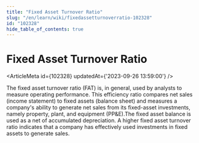 ```yaml
---
title: "Fixed Asset Turnover Ratio"
slug: "/en/learn/wiki/fixedassetturnoverratio-102328"
id: "102328"
hide_table_of_contents: true
---
```



# Fixed Asset Turnover Ratio

<ArticleMeta id={102328} updatedAt={'2023-09-26 13:59:00'} />
<div className='border-solid border-b border-t-0 my-4 border-[var(--ifm-color-gray-300)]' />

The fixed asset turnover ratio (FAT) is, in general, used by analysts to measure operating performance. This efficiency ratio compares net sales (income statement) to fixed assets (balance sheet) and measures a company's ability to generate net sales from its fixed-asset investments, namely property, plant, and equipment (PP&E).The fixed asset balance is used as a net of accumulated depreciation. A higher fixed asset turnover ratio indicates that a company has effectively used investments in fixed assets to generate sales.
